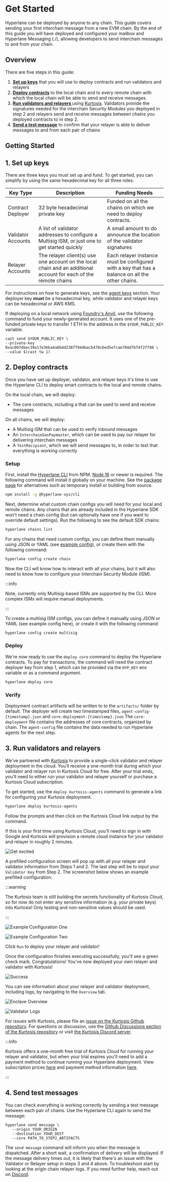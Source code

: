 # Get Started

Hyperlane can be deployed by anyone to any chain. 
This guide covers sending your first interchain message from a new EVM chain. By the end of this guide you will have deployed and configured your mailbox and Hyperlane Messaging (./), allowing developers to send interchain messages to and from your chain.

## Overview
There are five steps in this guide:
1. [<b>Set up keys</b>](#1-set-up-keys) that you will use to deploy contracts and run validators and relayers
2. [<b>Deploy contracts</b>](#2-deploy-contracts) to the local chain and to every remote chain with which the local chain will be able to send and receive messages.
3. [<b>Run validators and relayers </b>](#3-run-validators-relayers) using [Kurtosis](https://cloud.kurtosis.com). Validators provide the signatures needed for the interchain Security Modules you deployed in step 2 and relayers send and receive messages between chains you deployed contracts to in step 2.
4. [<b>Send a test message</b>](#5-send-test-messages) to confirm that your relayer is able to deliver messages to and from each pair of chains

## Getting Started

## 1. Set up keys

There are three keys you must set up and fund. To get started, you can simplify by using the same hexadecimal key for all three roles.

<table>
<thead><tr><th>Key Type</th><th>Description</th><th>Funding Needs</th></tr></thead>
<tbody><tr><td>Contract Deployer</td><td>32 byte hexadecimal private key</td><td>Funded on all the chains on which we need to deploy contracts.</td></tr>
<tr><td>Validator Accounts</td><td>A list of validator addresses to configure a Multisig ISM, or just one to get started quickly</td><td>A small amount to do announce the location of the validator signatures</td></tr>
<tr><td>Relayer Accounts</td><td>The relayer client(s) use one account on the local chain and an additional account for each of the remote chains</td><td>Each relayer instance must be configured with a key that has a balance on all the other chains.</td></tr></tbody>
</table>

For instructions on how to generate keys, see the [agent keys](./operate/set-up-agent-keys.mdx) section. Your deployer key **must** be a hexadecimal key, while validator and relayer keys can be hexadecimal or AWS KMS.

If deploying on a local network using [Foundry's Anvil](https://github.com/foundry-rs/foundry/tree/master/anvil), use the following command to fund your newly-generated account. It uses one of the pre-funded private keys to transfer 1 ETH to the address in the `$YOUR_PUBLIC_KEY` variable.

```
cast send $YOUR_PUBLIC_KEY \
--private-key 0xac0974bec39a17e36ba4a6b4d238ff944bacb478cbed5efcae784d7bf4f2ff80 \
--value $(cast tw 1)
```

## 2. Deploy contracts

Once you have set up deployer, validator, and relayer keys it's time to use the Hyperlane CLI to deploy smart contracts to the local and remote chains.

On the local chain, we will deploy:
- The core contracts, including a  that can be used to send and receive messages

On all chains, we will deploy:
- A Multisig ISM that can be used to verify inbound messages
- An `InterchainGasPaymaster`, which can be used to pay our relayer for delivering interchain messages
- A `TestRecipient`, which we will send messages to, in order to test that everything is working correctly

### Setup

First, install the [Hyperlane CLI](https://www.npmjs.com/package/@hyperlane-xyz/cli) from NPM. [Node 16](https://nodejs.org/en/download) or newer is required. The following command will install it globally on your machine. See the [package page](https://www.npmjs.com/package/@hyperlane-xyz/cli) for alternatives such as temporary install or building from source.

```bash
npm install -g @hyperlane-xyz/cli
```

Next, determine what custom chain configs you will need for your local and remote chains. Any chains that are already included in the Hyperlane SDK won't need a chain config (but can optionally have one if you want to override default settings).
Run the following to see the default SDK chains:

```bash
hyperlane chains list
```
For any chains that need custom configs, you can define them manually using JSON or YAML (see [example config](https://github.com/hyperlane-xyz/hyperlane-monorepo/blob/main/typescript/cli/examples/chain-config.yaml)), or create them with the following command:

```bash
hyperlane config create chain
```

Now the CLI will know how to interact with all your chains, but it will also need to know how to configure your Interchain Security Module (ISM). 

:::info

Note, currently only Multisig-based ISMs are supported by the CLI. More complex ISMs will require manual deployments.

:::

To create a multisig ISM configs, you can define it manually using JSON or YAML (see example config here), or create it with the following command:

```bash
hyperlane config create multisig
```

### Deploy
We're now ready to use the `deploy core` command to deploy the Hyperlane contracts. To pay for transactions, the command will need the contract deployer key from step 1, which can be provided via the `HYP_KEY` env variable or as a command argument.

```bash
hyperlane deploy core
```

### Verify

Deployment contract artifacts will be written to to the `artifacts/` folder by default. The deployer will create two timestamped files, `agent-config-{timestamp}.json` and `core-deployment-{timestamp}.json`
The `core-deployment` file contains the addresses of core contracts, organized by chain.
The `agent-config` file contains the data needed to run Hyperlane agents for the next step.

## 3. Run validators and relayers 

We've partnered with [Kurtosis](https://www.kurtosis.com/) to provide a single-click validator and relayer deployment in the cloud. You'll receive a one-month trial during which your validator and relayer run in Kurtosis Cloud for free. After your trial ends, you'll need to either run your validator and relayer yourself or purchase a Kurtosis Cloud subscription. 

To get started, use the `deploy kurtosis-agents` command to generate a link for configuring your Kurtosis deployment.

```bash
hyperlane deploy kurtosis-agents
```

Follow the prompts and then click on the Kurtosis Cloud link output by the command.

If this is your first time using Kurtosis Cloud, you'll need to sign in with Google and Kurtosis will provision a remote cloud instance for your validator and relayer in roughly 2 minutes.

![Get excited](../static/img/kurtosis-get-excited.png)

A prefilled configuration screen will pop up with all your relayer and validator information from Steps 1 and 2. The last step will be to input your `Validator Key` from Step 2. The screenshot below shows an example prefilled configuration. 

:::warning

The Kurtosis team is still building the secrets functionality of Kurtosis Cloud, so for now do not enter any sensitive information (e.g. your private keys) into Kurtosis! Only testing and non-sensitive values should be used.

:::


![Example Configuration One](../static/img/kurtosis-example-config-one.png)

![Example Configuration Two](../static/img/kurtosis-example-config-two.png)

Click `Run` to deploy your relayer and validator!

Once the configuration finishes executing successfully, you'll see a green check mark. Congratulations! You've now deployed your own relayer and validator with Kurtosis! 

![Success](../static/img/kurtosis-success.png)

You can see information about your relayer and validator deployment, including logs, by navigating to the `Overview` tab.

![Enclave Overview](../static/img/kurtosis-enclave-overview.png)

![Validator Logs](../static/img/kurtosis-validator-logs.png)

For issues with Kurtosis, please file an [issue on the Kurtosis Github repository](https://github.com/kurtosis-tech/kurtosis/issues/new/choose). For questions or discussion, use the [Github Discussions section of the Kurtosis repository](https://github.com/kurtosis-tech/kurtosis/discussions/new?category=q-a) or visit [the Kurtosis Discord server](https://discord.com/invite/jJFG7XBqcY).

:::info

Kurtosis offers a one-month free trial of Kurtosis Cloud for running your relayer and validator, but when your trial expires you'll need to add a payment method to continue running your Hyperlane deployment. View subscription prices [here](https://kurtosis.com/payment-method) and payment method information [here](https://cloud.kurtosis.com/payment-method).

:::

## 4. Send test messages

You can check everything is working correctly by sending a test message between each pair of chains.
Use the Hyperlane CLI again to send the message:

```
hyperlane send message \
   --origin YOUR_ORIGIN 
   --destination YOUR_DEST 
   --core PATH_TO_STEP2_ARTIFACTS
```

The `send message` command will inform you when the message is dispatched. After a short wait, a confirmation of delivery will be displayed. If the message delivery times out, it is likely that there's an issue with the Validator or Relayer setup in steps 3 and 4 above.
To troubleshoot start by looking at the origin chain relayer logs. If you need further help, reach out on [Discord](https://discord.gg/hyperlane).